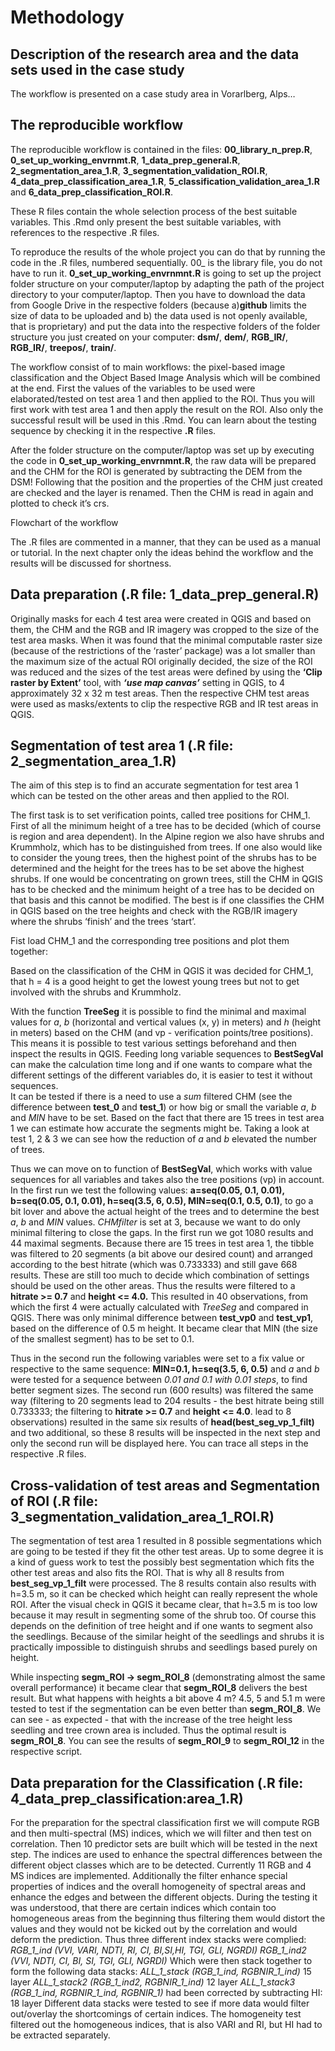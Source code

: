 # Methodology

## **Description of the research area and the data sets used in the case study**
The workflow is presented on a case study area in Vorarlberg, Alps...

## **The reproducible workflow**

The reproducible workflow is contained in the files: **00_library_n_prep.R**, **0_set_up_working_envrnmt.R**, **1_data_prep_general.R**, **2_segmentation_area_1.R**, **3_segmentation_validation_ROI.R**, **4_data_prep_classification_area_1.R**, **5_classification_validation_area_1.R** and **6_data_prep_classification_ROI.R**.

These R files contain the whole selection process of the best suitable variables. This .Rmd only present the best suitable variables, with references to the respective .R files. 

To reproduce the results of the whole project you can do that by running the code in the .R files, numbered sequentially. 00_ is the library file, you do not have to run it. **0_set_up_working_envrnmnt.R** is going to set up the project folder structure on your computer/laptop by adapting the path of the project directory to your computer/laptop. Then you have to download the data from Google Drive in the respective folders (because a)**github** limits the size of data to be uploaded and b) the data used is not openly available, that is proprietary) and put the data into the respective folders of the folder structure you just created on your computer: **dsm/**, **dem/**, **RGB_IR/**, **RGB_IR/**, **treepos/**, **train/**.

The workflow consist of to main workflows: the pixel-based image classification and the Object Based Image Analysis which will be combined at the end. 
First the values of the variables to be used were elaborated/tested on test area 1 and then applied to the ROI. Thus you will first work with test area 1 and then apply the result on the ROI. Also only the successful result will be used in this .Rmd. You can learn about the testing sequence by checking it in the respective **.R** files.

After the folder structure on the computer/laptop was set up by executing the code in **0_set_up_working_envrnmnt.R**, the raw data will be prepared and the CHM for the ROI is generated by subtracting the DEM from the DSM! Following that the position and the properties of the CHM  just created are checked and the layer is renamed. Then the CHM is read in again and plotted to check it's crs.

Flowchart of the workflow

The .R files are commented in a manner, that they can be used as a manual or tutorial. In the next chapter only the ideas behind the workflow and the results will be discussed for shortness.

## **Data preparation (.R file: 1_data_prep_general.R)**

Originally masks for each 4 test area were created in QGIS and based on them, the CHM and the RGB and IR imagery was cropped to the size of the test area masks. When it was found that the minimal computable raster size (because of the restrictions of the 'raster' package) was a lot smaller than the maximum size of the actual ROI originally decided, the size of the ROI was reduced and the sizes of the test areas were defined by using the **'Clip raster by Extent'** tool, with ***'use map canvas'*** setting in QGIS, to 4 approximately 32 x 32 m test areas. Then the respective CHM test areas were used as masks/extents to clip the respective RGB and IR test areas in QGIS. 

## **Segmentation of test area 1 (.R file: 2_segmentation_area_1.R)**

The aim of this step is to find an accurate segmentation for test area 1 which can be tested 
on the other areas and then applied to the ROI.

The first task is to set verification points, called tree positions for CHM_1. First of all the 
minimum height of a tree has to be decided (which of course is region and area dependent). In the Alpine region we also have shrubs and Krummholz, which has to be distinguished from trees. If one also would like to consider the young trees, then the highest point of the shrubs has to be determined and the height for the trees has to be set above the highest shrubs. If one would be concentrating on grown trees, still the CHM in QGIS has to be checked and the minimum height of a tree has to be decided on that basis and this cannot be modified. The best is if one classifies the CHM in QGIS based on the tree heights and check with the RGB/IR imagery where the shrubs 'finish' and the trees 'start'. 

Fist load CHM_1 and the corresponding tree positions and plot them together:

Based on the classification of the CHM in QGIS it was decided for CHM_1, that 
h = 4 is a good height to get the lowest young trees but not to get involved 
with the shrubs and Krummholz. 

With the function **TreeSeg** it is possible to find the minimal and maximal values 
for *a*, *b* (horizontal and vertical values (x, y) in meters) and *h* (height in meters) based on the CHM (and vp - verification points/tree positions). This means it is possible to test various settings beforehand and then inspect the results in QGIS. Feeding long variable sequences to **BestSegVal** can make the calculation time long and if one wants to compare what the different settings of the different variables do, it is easier to test it without sequences.  
It can be tested if there is a need to use a *sum* filtered CHM (see the difference between **test_0** and **test_1**) or how big or small the variable *a*, *b* and *MIN* have to be set. Based on the fact that there are 15 trees in test area 1 we can estimate how accurate the segments might be. Taking a look at test 1, 2 & 3 we can see how the reduction of *a* and *b* elevated the number of trees. 

Thus we can move on to function of **BestSegVal**, which works with value sequences for all variables and takes also the tree positions (vp) in account. 
In the first run we test the following values: 
**a=seq(0.05, 0.1, 0.01), b=seq(0.05, 0.1, 0.01), h=seq(3.5, 6, 0.5), MIN=seq(0.1, 0.5, 0.1)**, to go a bit lover and above the actual height of the trees and to determine the best *a*, *b* and *MIN* values. *CHMfilter* is set at 3, because we want to do only minimal filtering to close the gaps. 
In the first run we got 1080 results and 44 maximal segments. Because there are 15 trees in test area 1, the tibble was filtered to 20 segments (a bit above our desired count) and arranged according to the best hitrate (which was 0.733333) and still gave 668 results. These are still too much to decide which combination of settings should be used on the other areas.
Thus the results were filtered to a **hitrate >= 0.7** and **height <= 4.0.** This resulted in 40 observations, from which the first 4 were actually calculated with *TreeSeg* and compared in QGIS. There was only minimal difference between **test_vp0** and **test_vp1**, based on the difference of 0.5 m height. It became clear that MIN (the size of the smallest segment) has to be set to 0.1.  

Thus in the second run the following variables were set to a fix value or respective to the same sequence: **MIN=0.1, h=seq(3.5, 6, 0.5)** and *a* and *b* were tested for a sequence between *0.01 and 0.1 with 0.01 steps*, to find better segment sizes. The second run (600 results) was filtered the same way (filtering to 20 segments lead to 204 results - the best hitrate being still 0.733333; the filtering to **hitrate >= 0.7** and **height <= 4.0**. lead to 8 observations) resulted in the same six results of **head(best_seg_vp_1_filt)** and two additional, so these 8 results will be inspected in the next step and only the second run will be displayed here. You can trace all steps in the respective .R files.

## **Cross-validation of test areas and Segmentation of ROI (.R file: 3_segmentation_validation_area_1_ROI.R)**

The segmentation of test area 1 resulted in 8 possible segmentations which are going to be tested if they fit the other test areas. Up to some degree it is a kind of guess work to test the possibly best segmentation which fits the other test areas and also fits the ROI. That is why all 8 results from **best_seg_vp_1_filt** were processed. The 8 results contain also results with h=3.5 m, so it can be checked which height can really represent the whole ROI. After the visual check in QGIS it became clear, that h=3.5 m is too low because it may result in segmenting some of the shrub too. Of course this depends on the definition of tree height and if one wants to segment also the seedlings. Because of the similar height of the seedlings and shrubs it is practically impossible to distinguish shrubs and seedlings based purely on height. 

While inspecting **segm_ROI -> segm_ROI_8** (demonstrating almost the same overall performance) it became clear that **segm_ROI_8** delivers the best result. But what happens with heights a bit above 4 m? 4.5, 5 and 5.1 m were tested to test if the segmentation can be even better than **segm_ROI_8**. We can see - as expected - that with the increase of the tree height less seedling and tree crown area is included. Thus the optimal result is **segm_ROI_8**.
You can see the results of **segm_ROI_9** to **segm_ROI_12** in the respective script. 

##  **Data preparation for the Classification (.R file: 4_data_prep_classification:area_1.R)**

For the preparation for the spectral classification first we will compute RGB and then multi-spectral (MS) indices, which we will filter and then test on correlation. Then 10 predictor sets are built which will be tested in the next step. 
The indices are used to enhance the spectral differences between the different object classes which are to be detected. Currently 11 RGB and 4 MS indices are implemented.
Additionally the filter enhance special properties of indices and the overall homogeneity of spectral areas and enhance the edges and between the different objects. During the testing it was understood, that there are certain indices which contain too homogeneous areas from the beginning thus filtering them would distort the values and they would not be kicked out by the correlation and would deform the prediction. 
Thus three different index stacks were complied: 
*RGB_1_ind (VVI, VARI, NDTI, RI, CI, BI,SI,HI, TGI, GLI, NGRDI)*
*RGB_1_ind2 (VVI, NDTI, CI, BI, SI, TGI, GLI, NGRDI)*
Which were then stack together to form the following data stacks: 
*ALL_1_stack (RGB_1_ind, RGBNIR_1_ind)* 15 layer
*ALL_1_stack2 (RGB_1_ind2, RGBNIR_1_ind)* 12 layer
*ALL_1_stack3 (RGB_1_ind, RGBNIR_1_ind, RGBNIR_1)* had been corrected by subtracting HI: 18 layer
Different data stacks were tested to see if more data would filter out/overlay the shortcomings of certain indices. The homogeneity test filtered out the homogeneous indices, that is also VARI and RI, but HI had to be extracted separately.
